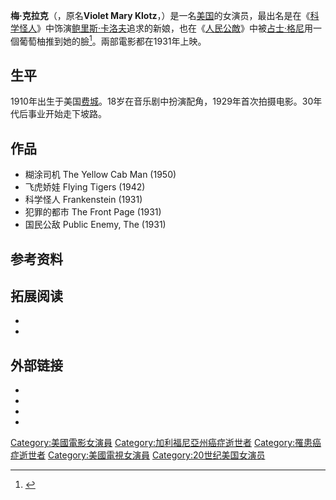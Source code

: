 {{noteTA
|G1=Movie
|1=zh-hk:占士·格尼;zh-tw:詹姆斯·賈格納;zh-cn:詹姆斯·卡格尼;
}}
{{Infobox person
| name        = 梅·克拉克<br />Mae Clarke
| birthname   = Violet Mary Klotz
| image       = Mae Clarke in Lady Killer trailer.JPG
| caption     =
| birth_date   = {{birth date|1910|8|16}}
| birth_place  = 美国[[賓夕凡尼亞州|賓夕凡尼亞州]][[費城|費城]]
| death_date   = {{death date and age|1992|4|29|1910|8|16}}
| death_place  =美国[[加利福尼亞州|加利福尼亞州]]{{link-en|伍德蘭希爾斯 (洛杉磯)|Woodland Hills, Los Angeles|伍德蘭希爾斯}}
| yearsactive = 1929年-1970年
| spouse      = 
{{ubl
|{{marriage|{{link-en|萊·布里斯|Lew Brice}}|1928|1930|end=d.}}<ref name="Goldman1992">Goldman [https://archive.org/details/fannybriceorigin00gold/page/136 <!-- quote=mae-clarke. --> 1992, pp. 136-7, 144.]</ref> 
|{{marriage|Stevens Bancroft|1937|1940|end=div}}<ref>{{Cite news|url=http://www.mediafire.com/view/gkdd193v550i69a/.png|title=Mae Clarke Wins Divorce|date=1940-01-06|work=New York Herald Tribune|access-date=2018-11-08|language=en-US}}</ref>
|Herbert Langdon（1946年結婚；?年離婚）<ref>Clarke 1996, [https://books.google.com/books?id=784jmkJj7lcC&pg=PA221 p. 221].</ref><ref>{{Cite news|url=http://www.mediafire.com/view/txx2djhn2rz3f7n/OBITUARIES.jpg|title=Obituary|date=1992-05-02|work=Variety|access-date=2018-11-08|language=en-US}}</ref>
}}

}}
'''梅·克拉克'''（{{lang-en|'''Mae Clarke'''}}，原名'''Violet Mary Klotz'''，{{bd|1910年|8月16日|1992年|4月29日|}}）是一名[[美国|美国]]的女演员，最出名是在《[[科学怪人_(1931年电影)|科学怪人]]》中饰演[[鲍里斯·卡洛夫|鲍里斯·卡洛夫]]追求的新娘，也在《[[人民公敵_(1931年電影)|人民公敵]]》中被[[占士·格尼|占士·格尼]]用一個葡萄柚推到她的臉<ref>{{Cite web |url = http://articles.latimes.com/1992-04-30/local/me-1827_1_mae-clarke |title = Mae Clarke, Famed for Grapefruit Scene, Dies |date = 1992-04-30 |publisher = Los Angeles Times |language = en |accessdate = 2018-05-21 |archive-date = 2016-11-12 |archive-url = https://web.archive.org/web/20161112093446/http://articles.latimes.com/1992-04-30/local/me-1827_1_mae-clarke |dead-url = no }}</ref>。兩部電影都在1931年上映。

==生平==
1910年出生于美国[[费城|费城]]。18岁在音乐剧中扮演配角，1929年首次拍摄电影。30年代后事业开始走下坡路。

==作品==
*糊涂司机 The Yellow Cab Man (1950)
*飞虎娇娃 Flying Tigers (1942)
*科学怪人 Frankenstein (1931)
*犯罪的都市 The Front Page (1931)
*国民公敌 Public Enemy, The (1931)

==参考资料==
{{reflist}}

==拓展阅读==
*{{small|Clarke, Mae. ''Featured Player - An Oral Autobiography of Mae Clarke''. Edited With An Introduction by James Curtis. Santa Barbara/Lanham: Santa Teresa Press/Scarecrow Press, 1996.}}
*{{small|''Halliwell's Filmgoers Companion''}}

==外部链接==
{{commons|Mae Clarke}}
*{{IMDb name|0164883}}
*{{Amg name|13483}}
*{{tcmdb name|id=35147}}
*{{Find a Grave|5475}}

{{Authority control}}
{{DEFAULTSORT:Clarke, Mae}}
[[Category:美國電影女演員|Category:美國電影女演員]]
[[Category:加利福尼亞州癌症逝世者|Category:加利福尼亞州癌症逝世者]]
[[Category:罹患癌症逝世者|Category:罹患癌症逝世者]]
[[Category:美國電視女演員|Category:美國電視女演員]]
[[Category:20世纪美国女演员|Category:20世纪美国女演员]]